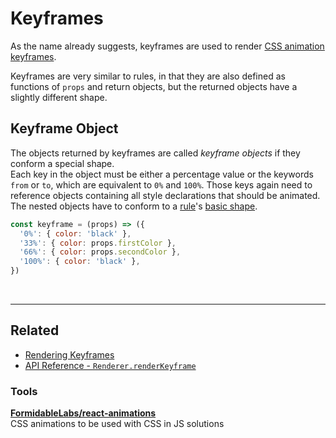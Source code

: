 

# Keyframes

As the name already suggests, keyframes are used to render [CSS animation keyframes](https://developer.mozilla.org/en-US/docs/Web/CSS/CSS_Animations/Using_CSS_animations).

Keyframes are very similar to rules, in that they are also defined as functions of `props` and return objects, but the returned objects have a slightly different shape.

## Keyframe Object

The objects returned by keyframes are called _keyframe objects_ if they conform a special shape.<br />Each key in the object must be either a percentage value or the keywords `from` or `to`, which are equivalent to `0%` and `100%`. Those keys again need to reference objects containing all style declarations that should be animated. The nested objects have to conform to a [rule](Rules.md)'s [basic shape](Rules.md#basicshape).

```javascript
const keyframe = (props) => ({
  '0%': { color: 'black' },
  '33%': { color: props.firstColor },
  '66%': { color: props.secondColor },
  '100%': { color: 'black' },
})
```

<br />

---

## Related

- [Rendering Keyframes](Renderer.md#renderkeyframe)
- [API Reference - `Renderer.renderKeyframe` ](../api/fela/Renderer.md#renderkeyframekeyframe-props)

### Tools

**[FormidableLabs/react-animations](https://github.com/FormidableLabs/react-animations)**<br />
CSS animations to be used with CSS in JS solutions<br />
